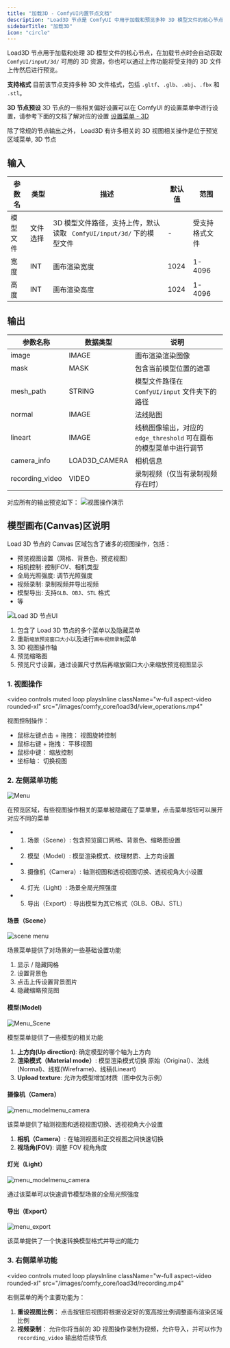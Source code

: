 ```yaml
---
title: "加载3D - ComfyUI内置节点文档"
description: "Load3D 节点是 ComfyUI 中用于加载和预览多种 3D 模型文件的核心节点，支持多格式导入与丰富的三维视图操作。"
sidebarTitle: "加载3D"
icon: "circle"
---
```


Load3D 节点用于加载和处理 3D 模型文件的核心节点，在加载节点时会自动获取  ` ComfyUI/input/3d/`  可用的 3D 资源，你也可以通过上传功能将受支持的 3D 文件上传然后进行预览。

**支持格式**
目前该节点支持多种 3D 文件格式，包括 `.gltf`、`.glb`、`.obj`、`.fbx` 和 `.stl`。

**3D 节点预设**
3D 节点的一些相关偏好设置可以在 ComfyUI 的设置菜单中进行设置，请参考下面的文档了解对应的设置
[设置菜单 - 3D](/zh-CN/interface/settings/3d)

除了常规的节点输出之外， Load3D 有许多相关的 3D 视图相关操作是位于预览区域菜单, 3D 节点

## 输入

| 参数名        | 类型        | 描述                     | 默认值 | 范围         |
|--------------|------------|--------------------------|--------|--------------|
| 模型文件   | 文件选择    | 3D 模型文件路径，支持上传，默认读取 ` ComfyUI/input/3d/` 下的模型文件 | -      | 受支持格式文件 |
| 宽度        | INT        | 画布渲染宽度                 | 1024   | 1-4096       |
| 高度       | INT        | 画布渲染高度                 | 1024   | 1-4096       |

## 输出

| 参数名称         | 数据类型        | 说明                             |
| --------------- | ------------- | -------------------------------- |
| image           | IMAGE         | 画布渲染渲染图像                    |
| mask            | MASK          | 包含当前模型位置的遮罩               |
| mesh_path       | STRING        | 模型文件路径在`ComfyUI/input` 文件夹下的路径               |
| normal          | IMAGE         | 法线贴图                          |
| lineart         | IMAGE         | 线稿图像输出，对应的 `edge_threshold` 可在画布的模型菜单中进行调节                      |
| camera_info     | LOAD3D_CAMERA | 相机信息                         |
| recording_video | VIDEO         | 录制视频（仅当有录制视频存在时）     |

对应所有的输出预览如下：
![视图操作演示](/images/comfy_core/load3d/load3d_outputs.jpg)

## 模型画布(Canvas)区说明

Load 3D 节点的 Canvas 区域包含了诸多的视图操作，包括：
- 预览视图设置（网格、背景色、预览视图）
- 相机控制: 控制FOV、相机类型
- 全局光照强度: 调节光照强度
- 视频录制: 录制视频并导出视频
- 模型导出: 支持`GLB`、`OBJ`、`STL` 格式 
- 等

![Load 3D 节点UI](/images/comfy_core/load3d/load3d_ui.jpg)

1. 包含了 Load 3D 节点的多个菜单以及隐藏菜单
2. 重新`缩放预览窗口大小`以及进行`画布视频录制`菜单
3. 3D 视图操作轴
4. 预览缩略图
5. 预览尺寸设置，通过设置尺寸然后再缩放窗口大小来缩放预览视图显示


### 1. 视图操作

<video
  controls
  muted
  loop
  playsInline
  className="w-full aspect-video rounded-xl"
  src="/images/comfy_core/load3d/view_operations.mp4"
></video>

视图控制操作：
- 鼠标左键点击 + 拖拽： 视图旋转控制
- 鼠标右键 + 拖拽： 平移视图
- 鼠标中键： 缩放控制
- 坐标轴： 切换视图

### 2. 左侧菜单功能

![Menu](/images/comfy_core/load3d/menu.jpg)

在预览区域，有些视图操作相关的菜单被隐藏在了菜单里，点击菜单按钮可以展开对应不同的菜单
- 1. 场景（Scene）: 包含预览窗口网格、背景色、缩略图设置
- 2. 模型（Model）: 模型渲染模式、纹理材质、上方向设置
- 3. 摄像机（Camera）: 轴测视图和透视视图切换、透视视角大小设置
- 4. 灯光（Light）: 场景全局光照强度
- 5. 导出（Export）: 导出模型为其它格式（GLB、OBJ、STL）

#### 场景（Scene）

![scene menu](/images/comfy_core/load3d/menu_scene.jpg)

场景菜单提供了对场景的一些基础设置功能
1. 显示 / 隐藏网格
2. 设置背景色
3. 点击上传设置背景图片
4. 隐藏缩略预览图

#### 模型(Model)

![Menu_Scene](/images/comfy_core/load3d/menu_model.jpg)

模型菜单提供了一些模型的相关功能
1. **上方向(Up direction)**: 确定模型的哪个轴为上方向
2. **渲染模式（Material mode）**: 模型渲染模式切换 原始（Original）、法线(Normal)、线框(Wireframe)、线稿(Lineart)
3. **Upload texture**: 允许为模型增加材质（图中仅为示例）

#### 摄像机（Camera）

![menu_modelmenu_camera](/images/comfy_core/load3d/menu_camera.jpg)

该菜单提供了轴测视图和透视视图切换、透视视角大小设置
1. **相机（Camera）**: 在轴测视图和正交视图之间快速切换
2. **视场角(FOV)**: 调整 FOV 视角角度

#### 灯光（Light）

![menu_modelmenu_camera](/images/comfy_core/load3d/menu_light.jpg)

通过该菜单可以快速调节模型场景的全局光照强度

#### 导出（Export）

![menu_export](/images/comfy_core/load3d/menu_export.jpg)

该菜单提供了一个快速转换模型格式并导出的能力

### 3. 右侧菜单功能

<video
  controls
  muted
  loop
  playsInline
  className="w-full aspect-video rounded-xl"
  src="/images/comfy_core/load3d/recording.mp4"
></video>

右侧菜单的两个主要功能为：
1. **重设视图比例**： 点击按钮后视图将根据设定好的宽高按比例调整画布渲染区域比例
2. **视频录制**： 允许你将当前的 3D 视图操作录制为视频，允许导入，并可以作为 `recording_video` 输出给后续节点
